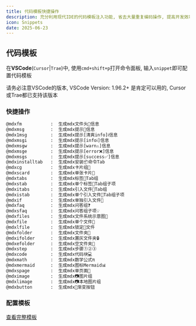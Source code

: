 ```yaml
---
title: 代码模板快捷操作
description: 充分利用现代IDE的代码模板注入功能, 省去大量重复编码操作, 提高开发效率
icon: Snippets
date: 2025-06-23
---
```


## 代码模板

在**VSCode**\(`Cursor`|`Trae`\)中, 使用`cmd+shift+p`打开命令面板, 输入`snippet`即可配置代码模板

<Callout title="VSCode" type="info">
  请务必注意VSCode的版本, VSCode Version: 1.96.2+ 是肯定可以用的, Cursor或Trae都已支持该版本<br/>
  
</Callout>



### 快捷操作
```txt title="mdx-snippets"
@mdxfm           :  生成mdx文件头📝信息
@mdxmsg          :  生成mdx提示💬信息
@mdx1msg         :  生成mdx提示[清爽info]ℹ️信息
@mdxmsgi         :  生成mdx提示[infoℹ️]信息
@mdxmsgw         :  生成mdx提示[warn⚠️]信息
@mdxmsge         :  生成mdx提示[error❌]信息
@mdxmsgs         :  生成mdx提示[success✅]信息
@mdxinstalltab   :  生成mdx安装📦命令Tab
@mdxcg           :  生成mdx卡片组🍻
@mdxscard        :  生成mdx单张卡片🍺
@mdxtabs         :  生成mdx标签📑Tab组
@mdxstab         :  生成mdx单个标签🔖Tab组子项
@mdxitabs        :  生成mdx引入文件📁Tab组
@mdxistab        :  生成mdx单个引入文件📄Tab组子项
@mdxif           :  生成mdx单独引入文件📎
@mdxfaq          :  生成mdx问答组❓
@mdxsfaq         :  生成mdx问答组子项💡
@mdxfiles        :  生成mdx文件系统示意图📁
@mdxfile         :  生成mdx单个文件📄
@mdxlfile        :  生成mdx锁定🔐文件
@mdxfolder       :  生成mdx文件夹📂
@mdxifolder      :  生成mdx置灰文件夹🔒
@mdxefolder      :  生成mdx空文件夹📁
@mdxstep         :  生成mdx步骤①②③
@mdxcode         :  生成mdx代码块💻
@mdxmath         :  生成mdx数学公式π
@mdxmermaid      :  生成mdx图标Mermaid📊
@mdxspage        :  生成mdx单页面📄
@mdximage        :  生成mdx📷图片组
@mdxlimage       :  生成mdx📷本地图片组
@mdxbutton       :  生成mdx🔘渐变按钮
```

### 配置模板
[查看完整模板](https://github.com/PowerZCY/next-ai-build/tree/main/docs/mdx.jsonc)
